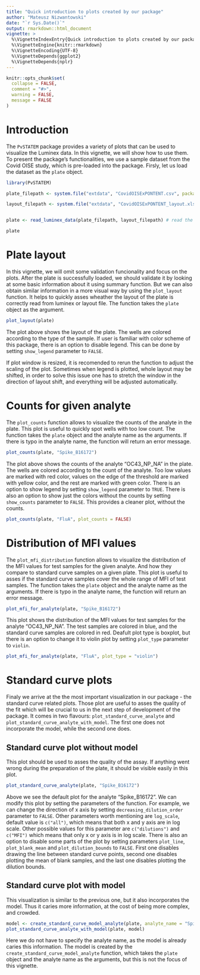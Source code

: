 ```yaml
---
title: "Quick introduction to plots created by our package"
author: "Mateusz Nizwantowski"
date: "`r Sys.Date()`"
output: rmarkdown::html_document
vignette: >
  %\VignetteIndexEntry{Quick introduction to plots created by our package}
  %\VignetteEngine{knitr::rmarkdown}
  %\VignetteEncoding{UTF-8}
  %\VignetteDepends{ggplot2}
  %\VignetteDepends{nplr}
---
```


```r
knitr::opts_chunk$set(
  collapse = FALSE,
  comment = "#>",
  warning = FALSE,
  message = FALSE
)
```

# Introduction

The `PvSTATEM` package provides a variety of plots that can be used to visualize the Luminex data. In this vignette, we will show how to use them. To present the package's functionalities, we use a sample dataset from the Covid OISE study, which is pre-loaded into the package. Firsly, let us load the dataset as the `plate` object.

```r
library(PvSTATEM)

plate_filepath <- system.file("extdata", "CovidOISExPONTENT.csv", package = "PvSTATEM", mustWork = TRUE) # get the filepath of the csv dataset

layout_filepath <- system.file("extdata", "CovidOISExPONTENT_layout.xlsx", package = "PvSTATEM", mustWork = TRUE)


plate <- read_luminex_data(plate_filepath, layout_filepath) # read the data

plate
```


# Plate layout
In this vignette, we will omit some validation funcionality and focus on the plots. 
After the plate is successfully loaded, we should validate it by looking at some basic information about it using summary function.
But we can also obtain similar information in a more visual way by using the `plot_layout` function.
It helps to quickly asses wheather the layout of the plate is correctly read from luminex or layout file.
The function takes the `plate` object as the argument.

```r
plot_layout(plate)
```

The plot above shows the layout of the plate. The wells are colored according to the type of the sample. 
If user is familiar with color scheme of this package, there is an option to disable legend. 
This can be done by setting `show_legend` parameter to `FALSE`.

If plot window is resized, it is recomended to rerun the function to adjust the scaling of the plot.
Sometimes when legend is plotted, whole layout may be shifted, in order to solve this issue one has to stretch the window in the direction of layout shift, and everything will be adjusted automatically.

# Counts for given analyte
The `plot_counts` function allows to visualize the counts of the analyte in the plate. 
This plot is useful to quickly spot wells with too low count.
The function takes the `plate` object and the analyte name as the arguments.
If there is typo in the analyte name, the function will return an error message.

```r
plot_counts(plate, "Spike_B16172")
```

The plot above shows the counts of the analyte "OC43_NP_NA" in the plate. The wells are colored according to the count of the analyte.
Too low values are marked with red color, values on the edge of the threshold are marked with yellow color, and the rest are marked with green color.
There is an option to show legend by setting `show_legend` parameter to `TRUE`.
There is also an option to show just the colors without the counts by setting `show_counts` parameter to `FALSE`.
This provides a cleaner plot, without the counts.

```r
plot_counts(plate, "FluA", plot_counts = FALSE)
```

# Distribution of MFI values

The `plot_mfi_distribution` function allows to visualize the distribution of the MFI values for test samples for the given analyte. And how they compare to standard curve samples on a given plate.
This plot is useful to asses if the standard curve samples cover the whole range of MFI of test samples.
The function takes the `plate` object and the analyte name as the arguments. 
If there is typo in the analyte name, the function will return an error message.

```r
plot_mfi_for_analyte(plate, "Spike_B16172")
```

This plot shows the distribution of the MFI values for test samples for the analyte "OC43_NP_NA". The test samples are colored in blue, and the standard curve samples are colored in red.
Deafult plot type is boxplot, but there is an option to change it to violin plot by setting `plot_type` parameter to `violin`.

```r
plot_mfi_for_analyte(plate, "FluA", plot_type = "violin")
```


# Standard curve plots


Finaly we arrive at the the most important visualization in our package - the standard curve related plots.
Those plot are useful to asses the quality of the fit which will be crucial to us in the next step of development of the package.
It comes in two flavours: `plot_standard_curve_analyte` and `plot_standard_curve_analyte_with_model`.
The first one does not incorporate the model, while the second one does.

## Standard curve plot without model


This plot should be used to asses the quality of the assay.
If anything went wrong during the preparation of the plate, it should be visible easily in this plot.

```r
plot_standard_curve_analyte(plate, "Spike_B16172")
```

Above we see the default plot for the analyte "Spike_B16172". We can modify this plot by setting the parameters of the function.
For example, we can change the direction of x axis by setting `decreasing_dilution_order` parameter to `FALSE`.
Other parameters worth mentioning are `log_scale`, default value is `c("all")`, which means that both x and y axis are in log scale.
Other possible values for this parameter are `c("dilutions")` and `c("MFI")` which means that only x or y axis is in log scale.
There is also an option to disable some parts of the plot by setting parameters `plot_line`, `plot_blank_mean` and `plot_dilution_bounds` to `FALSE`.
First one disables drawing the line between standard curve points, second one disables plotting the mean of blank samples, and the last one disables plotting the dilution bounds.

## Standard curve plot with model

This visualization is similar to the previous one, but it also incorporates the model.
Thus it caries more information, at the cost of being more complex, and crowded.

```r
model <- create_standard_curve_model_analyte(plate, analyte_name = "Spike_B16172")
plot_standard_curve_analyte_with_model(plate, model)
```

Here we do not have to specify the analyte name, as the model is already caries this information.
The model is created by the `create_standard_curve_model_analyte` function, which takes the `plate` object and the analyte name as the arguments, but this is not the focus of this vignette.
